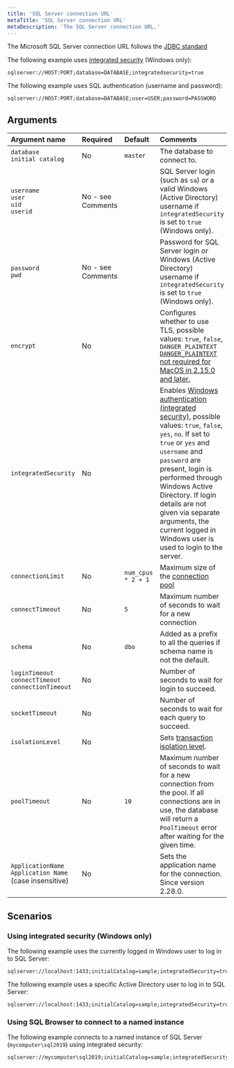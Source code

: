 ```yaml
---
title: 'SQL Server connection URL'
metaTitle: 'SQL Server connection URL'
metaDescription: 'The SQL Server connection URL.'
---
```


<TopBlock>

The Microsoft SQL Server connection URL follows the [JDBC standard](https://docs.microsoft.com/en-us/sql/connect/jdbc/building-the-connection-url?view=sql-server-ver15)

The following example uses [integrated security](https://docs.microsoft.com/en-us/dotnet/framework/data/adonet/sql/authentication-in-sql-server) (Windows only):

```
sqlserver://HOST:PORT;database=DATABASE;integratedsecurity=true
```

The following example uses SQL authentication (username and password):

```
sqlserver://HOST:PORT;database=DATABASE;user=USER;password=PASSWORD
```

</TopBlock>

## Arguments

| Argument name                                                     | Required          | Default            | Comments                                                                                                                                                                                                                                                                                                                                                                                                                                                   |
| :---------------------------------------------------------------- | :---------------- | :----------------- | :--------------------------------------------------------------------------------------------------------------------------------------------------------------------------------------------------------------------------------------------------------------------------------------------------------------------------------------------------------------------------------------------------------------------------------------------------------- |
| `database`<br />`initial catalog`                                 | No                | `master`           | The database to connect to.                                                                                                                                                                                                                                                                                                                                                                                                                                |
| `username`<br />`user`<br />`uid`<br />`userid`                   | No - see Comments |                    | SQL Server login (such as `sa`) _or_ a valid Windows (Active Directory) username if `integratedSecurity` is set to `true` (Windows only).                                                                                                                                                                                                                                                                                                                  |
| `password`<br />`pwd`                                             | No - see Comments |                    | Password for SQL Server login _or_ Windows (Active Directory) username if `integratedSecurity` is set to `true` (Windows only).                                                                                                                                                                                                                                                                                                                            |
| `encrypt`                                                         | No                |                    | Configures whether to use TLS, possible values: `true`, `false`, `DANGER_PLAINTEXT` [`DANGER_PLAINTEXT` not required for MacOS in 2.15.0 and later.](https://github.com/prisma/tiberius/issues/65)                                                                                                                                                                                                                                                         |
| `integratedSecurity`                                              | No                |                    | Enables [Windows authentication (integrated security)](https://docs.microsoft.com/en-us/dotnet/framework/data/adonet/sql/authentication-in-sql-server), possible values: `true`, `false`, `yes`, `no`. If set to `true` or `yes` and `username` and `password` are present, login is performed through Windows Active Directory. If login details are not given via separate arguments, the current logged in Windows user is used to login to the server. |
| `connectionLimit`                                                 | No                | `num_cpus * 2 + 1` | Maximum size of the [connection pool](../../components/prisma-client/working-with-prismaclient/connection-pool)                                                                                                                                                                                                                                                                                                                                            |
| `connectTimeout`                                                  | No                | `5`                | Maximum number of seconds to wait for a new connection                                                                                                                                                                                                                                                                                                                                                                                                     |
| `schema`                                                          | No                | `dbo`              | Added as a prefix to all the queries if schema name is not the default.                                                                                                                                                                                                                                                                                                                                                                                    |
| `loginTimeout`<br />`connectTimeout`<br />`connectionTimeout`     | No                |                    | Number of seconds to wait for login to succeed.                                                                                                                                                                                                                                                                                                                                                                                                            |
| `socketTimeout`                                                   | No                |                    | Number of seconds to wait for each query to succeed.                                                                                                                                                                                                                                                                                                                                                                                                       |
| `isolationLevel`                                                  | No                |                    | Sets [transaction isolation level](https://docs.microsoft.com/en-us/sql/t-sql/statements/set-transaction-isolation-level-transact-sql?view=sql-server-ver15).                                                                                                                                                                                                                                                                                              |
| `poolTimeout`                                                     | No                | `10`               | Maximum number of seconds to wait for a new connection from the pool. If all connections are in use, the database will return a `PoolTimeout` error after waiting for the given time.                                                                                                                                                                                                                                                                      |
| `ApplicationName`<br />`Application Name`<br />(case insensitive) | No                |                    | Sets the application name for the connection. Since version 2.28.0.                                                                                                                                                                                                                                                                                                                                                                                        |

## Scenarios

### Using integrated security (Windows only)

The following example uses the currently logged in Windows user to log in to SQL Server:

```
sqlserver://localhost:1433;initialCatalog=sample;integratedSecurity=true;trustServerCertificate=true;
```

The following example uses a specific Active Directory user to log in to SQL Server:

```
sqlserver://localhost:1433;initialCatalog=sample;integratedSecurity=true;username=prisma;password=aBcD1234;trustServerCertificate=true;
```

### Using SQL Browser to connect to a named instance

The following example connects to a named instance of SQL Server (`mycomputer\sql2019`) using integrated security:

```
sqlserver://mycomputer\sql2019;initialCatalog=sample;integratedSecurity=true;trustServerCertificate=true;
```
